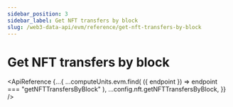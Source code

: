 ```yaml
---
sidebar_position: 3
sidebar_label: Get NFT transfers by block
slug: /web3-data-api/evm/reference/get-nft-transfers-by-block
---
```



# Get NFT transfers by block

<ApiReference
  {...{
    ...computeUnits.evm.find(
      ({ endpoint }) => endpoint === "getNFTTransfersByBlock"
    ),
    ...config.nft.getNFTTransfersByBlock,
  }}
/>
